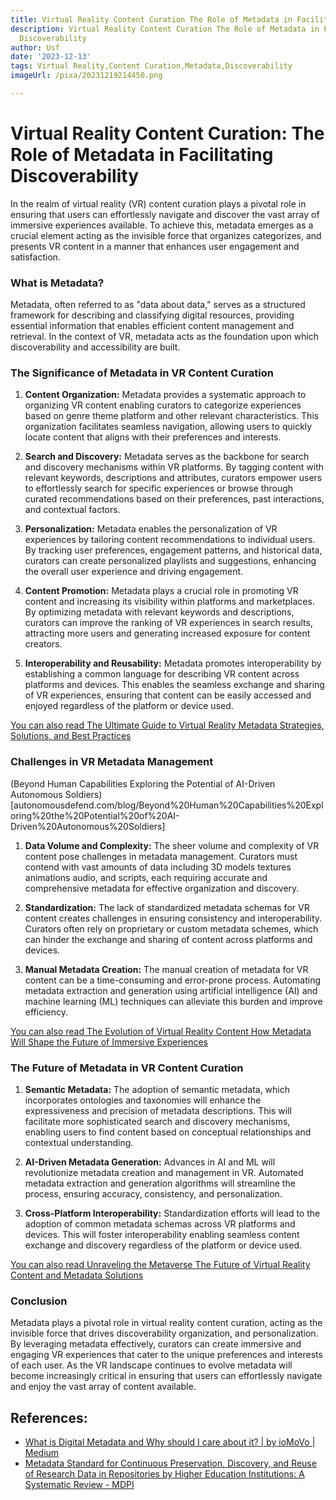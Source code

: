 ```yaml
---
title: Virtual Reality Content Curation The Role of Metadata in Facilitating Discoverability
description: Virtual Reality Content Curation The Role of Metadata in Facilitating
  Discoverability
author: Usf
date: '2023-12-13'
tags: Virtual Reality,Content Curation,Metadata,Discoverability
imageUrl: /pixa/20231219214450.png

---
```

# Virtual Reality Content Curation: The Role of Metadata in Facilitating Discoverability

In the realm of virtual  reality (VR) content curation plays a pivotal role in ensuring that users can effortlessly navigate and discover the vast array  of immersive experiences available. To achieve this, metadata emerges  as a crucial element acting as the invisible force that organizes categorizes, and presents VR content in a manner that  enhances user  engagement and  satisfaction.

### What  is Metadata?

Metadata,  often referred to  as "data about data," serves as a structured  framework for  describing and classifying digital resources,  providing essential information that enables efficient content management  and retrieval. In the context of VR, metadata acts as the foundation upon which discoverability and  accessibility are built.

###  The Significance of Metadata in VR Content Curation

1. **Content  Organization:** Metadata  provides a systematic approach to organizing VR content enabling curators  to categorize experiences based on genre theme platform and other relevant characteristics. This  organization facilitates seamless navigation, allowing users to  quickly locate content that aligns  with their preferences  and interests.

2. **Search  and Discovery:** Metadata serves as the backbone for search and discovery mechanisms within VR  platforms. By tagging content with relevant keywords, descriptions and attributes, curators empower users to effortlessly  search for specific experiences or browse through curated recommendations based  on their preferences, past interactions, and contextual factors.

3. **Personalization:** Metadata enables the personalization of VR experiences by tailoring content recommendations to individual users. By tracking user preferences, engagement patterns, and historical data, curators can create personalized playlists and suggestions, enhancing  the overall user experience and driving engagement.

4. **Content Promotion:** Metadata  plays a crucial role in  promoting VR content and increasing its visibility within  platforms and marketplaces. By optimizing metadata with relevant keywords and descriptions, curators can improve  the ranking of VR experiences in search results, attracting more users and generating  increased exposure for content creators.

5.  **Interoperability and Reusability:** Metadata promotes interoperability by establishing  a common language  for describing VR content across platforms and devices. This enables the seamless exchange and  sharing of VR experiences,  ensuring that content can be easily accessed and enjoyed regardless of the  platform or device used.

[You can  also  read The Ultimate Guide to  Virtual Reality Metadata Strategies, Solutions, and Best Practices](The%20Ultimate%20Guide%20to%20Virtual%20Reality%20Metadata%20Strategies%2C%20Solutions%2C%20and%20Best%20Practices)


### Challenges in  VR Metadata Management
(Beyond Human Capabilities Exploring the Potential of AI-Driven Autonomous Soldiers)[autonomousdefend.com/blog/Beyond%20Human%20Capabilities%20Exploring%20the%20Potential%20of%20AI-Driven%20Autonomous%20Soldiers]

1. **Data Volume and Complexity:** The sheer volume and complexity of VR content  pose challenges in metadata management. Curators must contend with vast amounts  of data including 3D models textures animations  audio, and scripts, each requiring accurate and comprehensive metadata for effective organization  and  discovery.

2. **Standardization:** The lack of standardized metadata schemas  for VR content creates challenges in ensuring consistency and interoperability.  Curators often rely on proprietary or custom metadata schemes, which can hinder the exchange and sharing of content  across platforms and devices.

3. **Manual Metadata Creation:** The manual creation of metadata for VR content can be a time-consuming and error-prone process. Automating metadata extraction and generation using artificial intelligence (AI) and machine learning (ML) techniques  can alleviate this burden and improve efficiency.

[You can also read The  Evolution of Virtual Reality Content How Metadata Will Shape the Future of Immersive  Experiences](The%20Evolution%20of%20Virtual%20Reality%20Content%20How%20Metadata%20Will%20Shape%20the%20Future%20of%20Immersive%20Experiences)


###  The Future of Metadata in VR Content Curation

1.  **Semantic Metadata:** The adoption of semantic metadata, which incorporates ontologies and taxonomies will enhance  the expressiveness and precision of metadata descriptions. This will facilitate more sophisticated search and discovery mechanisms, enabling users to find content based on conceptual relationships and  contextual understanding.

2. **AI-Driven Metadata Generation:** Advances in AI and ML will revolutionize metadata  creation and management in VR. Automated  metadata extraction and generation algorithms  will streamline the process, ensuring accuracy,  consistency, and personalization.

3.  **Cross-Platform Interoperability:** Standardization efforts will lead to the adoption of common metadata schemas across VR platforms and devices. This  will foster interoperability enabling seamless content exchange and discovery regardless of the platform or device used.

[You can also  read Unraveling the Metaverse The Future of Virtual  Reality Content and Metadata Solutions](Unraveling%20the%20Metaverse%20The%20Future%20of%20Virtual%20Reality%20Content%20and%20Metadata%20Solutions)


### Conclusion

Metadata plays a pivotal role in virtual reality content curation, acting as the invisible force that drives discoverability organization, and personalization. By  leveraging metadata effectively, curators can  create  immersive and  engaging VR experiences that cater to the unique preferences and interests of  each user. As the VR landscape continues to evolve metadata will become increasingly critical in ensuring that users  can effortlessly navigate and enjoy the vast array of content available.

## References:
- [What is Digital Metadata and Why should I care about it? | by ioMoVo | Medium](https://iomovo.medium.com/what-is-digital-metadata-and-why-should-i-care-about-it-388accf6e0b)
- [Metadata Standard for Continuous Preservation, Discovery, and Reuse of Research Data in Repositories by Higher Education Institutions: A Systematic Review - MDPI](https://www.mdpi.com/2078-2489/14/8/427)

